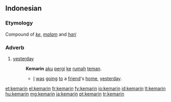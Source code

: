 ==Indonesian==

===Etymology===
Compound of ''[[ke]]'', ''[[malam]]'' and ''[[hari]]''

===Adverb===
{{head|id|adverb}}

# [[yesterday]]
#: '''Kemarin''' [[aku]] [[pergi]] [[ke]] [[rumah]] [[teman]].
#:* [[I]] [[be|was]] [[go]]ing [[to]] a [[friend]]'s [[home]], [[yesterday]].

[[et:kemarin]]
[[el:kemarin]]
[[fr:kemarin]]
[[fy:kemarin]]
[[io:kemarin]]
[[id:kemarin]]
[[lt:kemarin]]
[[hu:kemarin]]
[[mg:kemarin]]
[[ja:kemarin]]
[[pt:kemarin]]
[[tr:kemarin]]